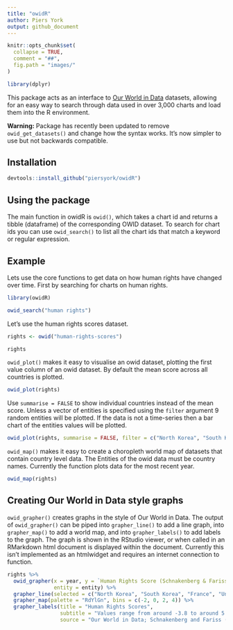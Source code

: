 ```yaml
---
title: "owidR"
author: Piers York
output: github_document
---
```


```r
knitr::opts_chunk$set(
  collapse = TRUE,
  comment = "##",
  fig.path = "images/"
)

library(dplyr)
```

This package acts as an interface to [Our World in Data](https://ourworldindata.org/) datasets, allowing for an easy way to search through data used in over 3,000 charts and load them into the R environment.

**Warning:** Package has recently been updated to remove `owid_get_datasets()` and change how the syntax works. It's now simpler to use but not backwards compatible.

## Installation

``` r
devtools::install_github("piersyork/owidR")
```

## Using the package
The main function in owidR is `owid()`, which takes a chart id and returns a tibble (dataframe) of the corresponding OWID dataset. To search for chart ids you can use `owid_search()` to list all the chart ids that match a keyword or regular expression.

## Example
Lets use the core functions to get data on how human rights have changed over time. First by searching for charts on human rights.
  
``` r
library(owidR)

owid_search("human rights")

```

Let's use the human rights scores dataset.

``` r

rights <- owid("human-rights-scores")

rights

```


`owid_plot()` makes it easy to visualise an owid dataset, plotting the first value column of an owid dataset. By default the mean score across all countries is plotted.
```r
owid_plot(rights)
```

Use `summarise = FALSE` to show individual countries instead of the mean score. Unless a vector of entities is specified using the `filter` argument 9 random entities will be plotted. If the data is not a time-series then a bar chart of the entities values will be plotted.
```r
owid_plot(rights, summarise = FALSE, filter = c("North Korea", "South Korea", "France", "United Kingdom", "United States"))
```

`owid_map()` makes it easy to create a choropleth world map of datasets that contain country level data. The Entities of the owid data must be country names. Currently the function plots data for the most recent year.
```r
owid_map(rights)
```

## Creating Our World in Data style graphs
`owid_grapher()` creates graphs in the style of Our World in Data. The output of `owid_grapher()` can be piped into `grapher_line()` to add a line graph, into `grapher_map()` to add a world map, and into `grapher_labels()` to add labels to the graph. The graph is shown in the RStudio viewer, or when called in an RMarkdown html document is displayed within the document. Currently this isn't implemented as an htmlwidget and requires an internet connection to function.
```r
rights %>% 
  owid_grapher(x = year, y = `Human Rights Score (Schnakenberg & Fariss, 2014; Fariss, 2019)`, 
               entity = entity) %>% 
  grapher_line(selected = c("North Korea", "South Korea", "France", "United Kingdom", "United States")) %>% 
  grapher_map(palette = "RdYlGn", bins = c(-2, 0, 2, 4)) %>% 
  grapher_labels(title = "Human Rights Scores",
                 subtitle = "Values range from around -3.8 to around 5.4 (the higher the better)",
                 source = "Our World in Data; Schnakenberg and Fariss (2014); Fariss (2019)")
```





